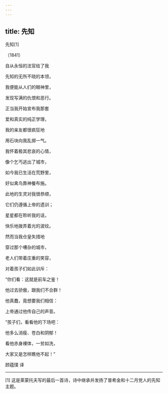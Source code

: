 ```yaml
---
---
---
```

title: 先知
---



先知[1]


（1841）

自从永恒的法官给了我

先知的无所不晓的本领，

我便能从人们的眼神里，

发现写满的仇恨和恶行。





正当我开始宣布我那套

爱和真实的纯正学理，

我的亲友都很疯狂地

用石块向我乱掷一气。





我怀着极其悲哀的心情，

像个乞丐逃出了城市，

如今我已生活在荒野里，

好似禽鸟靠神餐布施。





此地的生灵对我很恭顺，

它们仍遵循上帝的遗训；

星星都在聆听我的话，

快乐地拨弄着光的波纹。





然而当我仓皇失措地

穿过那个嘈杂的城市，

老人们带着庄重的笑容，

对着孩子们如此训斥：





“你们看：这就是前车之鉴！

他过去骄傲，跟我们不合群！

他真蠢，竟想要我们相信：

上帝通过他传自己的声音。





“孩子们，看看他的下场吧：

他多么消瘦、苍白和阴郁！

看他赤身裸体，一贫如洗，

大家又是怎样瞧他不起！”

顾蕴璞 译



* * *



[1] 这是莱蒙托夫写的最后一首诗，诗中继承并发扬了普希金和十二月党人的先知主题。